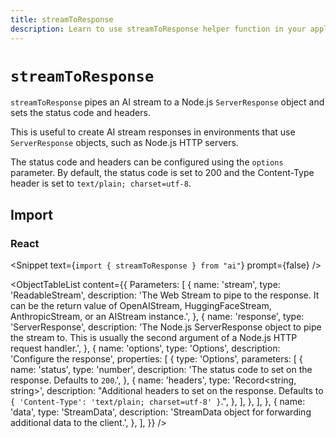 ```yaml
---
title: streamToResponse
description: Learn to use streamToResponse helper function in your application.
---
```


# `streamToResponse`

`streamToResponse` pipes an AI stream to a Node.js `ServerResponse` object and sets the status code and headers.

This is useful to create AI stream responses in environments that use `ServerResponse` objects, such as Node.js HTTP servers.

The status code and headers can be configured using the `options` parameter.
By default, the status code is set to 200 and the Content-Type header is set to `text/plain; charset=utf-8`.

## Import

### React

<Snippet text={`import { streamToResponse } from "ai"`} prompt={false} />

<ObjectTableList
  content={{
    Parameters: [
      {
        name: 'stream',
        type: 'ReadableStream',
        description:
          'The Web Stream to pipe to the response. It can be the return value of OpenAIStream, HuggingFaceStream, AnthropicStream, or an AIStream instance.',
      },
      {
        name: 'response',
        type: 'ServerResponse',
        description:
          'The Node.js ServerResponse object to pipe the stream to. This is usually the second argument of a Node.js HTTP request handler.',
      },
      {
        name: 'options',
        type: 'Options',
        description: 'Configure the response',
        properties: [
          {
            type: 'Options',
            parameters: [
              {
                name: 'status',
                type: 'number',
                description:
                  'The status code to set on the response. Defaults to `200`.',
              },
              {
                name: 'headers',
                type: 'Record<string, string>',
                description:
                  "Additional headers to set on the response. Defaults to `{ 'Content-Type': 'text/plain; charset=utf-8' }`.",
              },
            ],
          },
        ],
      },
      {
        name: 'data',
        type: 'StreamData',
        description:
          'StreamData object for forwarding additional data to the client.',
      },
    ],
  }}
/>
